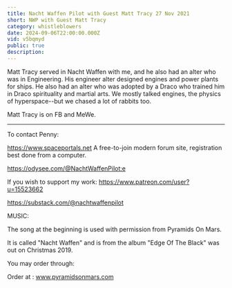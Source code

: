 ```yaml
---
title: Nacht Waffen Pilot with Guest Matt Tracy 27 Nov 2021
short: NWP with Guest Matt Tracy
category: whistleblowers
date: 2024-09-06T22:00:00.000Z
vid: v5bqmyd
public: true
description:
---
```

Matt Tracy served in Nacht Waffen with me, and he also had an alter who was in Engineering. His engineer alter designed engines and power plants for ships. He also had an alter who was adopted by a Draco who trained him in Draco spirituality and martial arts. We mostly talked engines, the physics of hyperspace--but we chased a lot of rabbits too.

Matt Tracy is on FB and MeWe.
***
To contact Penny:

https://www.spaceportals.net​​​​ A free-to-join modern forum site, registration best done from a computer.

https://odysee.com/@NachtWaffenPilot:e

If you wish to support my work: https://www.patreon.com/user?u=15523662

https://substack.com/@nachtwaffenpilot

MUSIC:

The song at the beginning is used with permission from Pyramids On Mars.

It is called "Nacht Waffen" and is from the album "Edge Of The Black" was out on Christmas 2019.

You may order through:

Order at : www.pyramidsonmars.com
